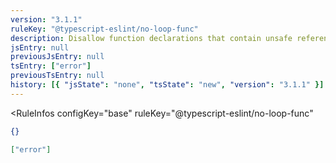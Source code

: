 ```yaml
---
version: "3.1.1"
ruleKey: "@typescript-eslint/no-loop-func"
description: Disallow function declarations that contain unsafe references inside loop statements
jsEntry: null
previousJsEntry: null
tsEntry: ["error"]
previousTsEntry: null
history: [{ "jsState": "none", "tsState": "new", "version": "3.1.1" }]
---
```


<RuleInfos 
  configKey="base" 
  ruleKey="@typescript-eslint/no-loop-func" 
>

```json
{}
```

```json
["error"]
```

</RuleInfos>
